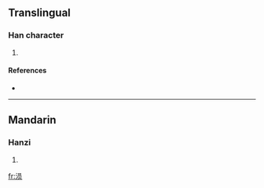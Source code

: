 {{see|溳}}
==Translingual==

===Han character===
{{Han char|rn=85|rad=水|as=07|sn=10|four=|canj=水口月人 (ERBO)}}

# {{defn|Han|sort=水07}}

====References====
* {{Han ref|kx=0627.311|hdz=31624.080|uh=6DA2|ud=28066}}

----

==Mandarin==

===Hanzi===
{{cmn-hanzi|pin=[[yún]] ([[yun2]]), [[zhàng]] ([[zhang4]])|wg=yün<sup>2</sup>, chang<sup>4</sup>}}

# {{defn|Mandarin}}

[[fr:涢]]